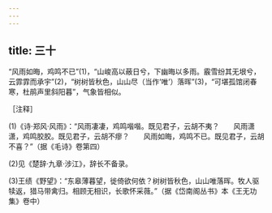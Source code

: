 ```yaml
---
---
---
```

title: 三十
---




“风雨如晦，鸡鸣不已”(1)，“山峻高以蔽日兮，下幽晦以多雨。霰雪纷其无垠兮，云霏霏而承宇”(2)，“树树皆秋色，山山尽（当作‘唯’）落晖”(3)，“可堪孤馆闭春寒，杜鹃声里斜阳暮”，气象皆相似。

［注释］

(1)《诗·郑风·风雨》：“风雨凄凄，鸡鸣喈喈。既见君子，云胡不夷？　　风雨潇潇，鸡鸣胶胶。既见君子，云胡不瘳？　　风雨如晦，鸡鸣不已。既见君子，云胡不喜？”（据《毛诗》卷第四）

(2)见《楚辞·九章·涉江》，辞长不备录。

(3)王绩《野望》：“东皋薄暮望，徙倚欲何依？树树皆秋色，山山唯落晖。牧人驱犊返，猎马带禽归。相顾无相识，长歌怀采薇。”（据《岱南阁丛书》本《王无功集》卷中）